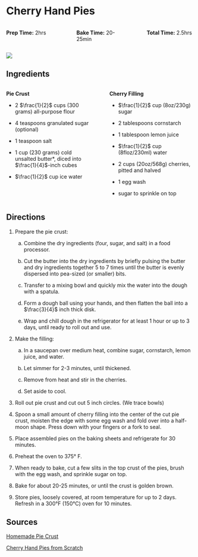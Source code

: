 # Cherry Hand Pies {.unnumbered}

::: columns
::: {.column width="30%"}
**Prep Time:** 2hrs
:::

::: {.column width="5%"}
:::

::: {.column width="30%"}
**Bake Time:** 20-25min
:::

::: {.column width="5%"}
:::

::: {.column width="30%"}
**Total Time:** 2.5hrs
:::
:::

![](img/chp.png)

## Ingredients 

::: columns
::: {.column width="48%"}

**Pie Crust**

* 2 $\frac{1}{2}$ cups (300 grams) all-purpose flour

* 4 teaspoons granulated sugar (optional)

* 1 teaspoon salt

* 1 cup (230 grams) cold unsalted butter*, diced into $\frac{1}{4}$-inch cubes

* $\frac{1}{2}$ cup ice water

:::

::: {.column width="2%"}
:::

::: {.column width="48%"}

**Cherry Filling**

* $\frac{1}{2}$ cup (8oz/230g) sugar

* 2 tablespoons cornstarch

* 1 tablespoon lemon juice

* $\frac{1}{2}$ cup (8floz/230ml) water

* 2 cups (20oz/568g) cherries, pitted and halved

* 1 egg wash

* sugar to sprinkle on top

:::
:::

## Directions

1.  Prepare the pie crust: 

    a. Combine the dry ingredients (four, sugar, and salt) in a food processor.
    
    b. Cut the butter into the dry ingredients by briefly pulsing the butter and dry ingredients together 5 to 7 times until the butter is evenly dispersed into pea-sized (or smaller) bits.
    
    c. Transfer to a mixing bowl and quickly mix the water into the dough with a spatula. 
    
    d. Form a dough ball using your hands, and then flatten the ball into a $\frac{3}{4}$ inch thick disk. 
    
    e. Wrap and chill dough in the refrigerator for at least 1 hour or up to 3 days, until ready to roll out and use. 

2. Make the filling: 

    a. In a saucepan over medium heat, combine sugar, cornstarch, lemon juice, and water.
    
    b. Let simmer for 2-3 minutes, until thickened.
    
    c. Remove from heat and stir in the cherries. 
    
    d. Set aside to cool.
  
3. Roll out pie crust and cut out 5 inch circles. (We trace bowls)

4. Spoon a small amount of cherry filling into the center of the cut pie crust, moisten the edge with some egg wash and fold over into a half-moon shape. Press down with your fingers or a fork to seal.

5. Place assembled pies on the baking sheets and refrigerate for 30 minutes.

6. Preheat the oven to 375&deg; F.

7. When ready to bake, cut a few slits in the top crust of the pies, brush with the egg wash, and sprinkle sugar on top.

8. Bake for about 20-25 minutes, or until the crust is golden brown.

9. Store pies, loosely covered, at room temperature for up to 2 days. Refresh in a 300°F (150°C) oven for 10 minutes.

## Sources

[Homemade Pie Crust](https://www.gimmesomeoven.com/how-to-make-a-pie-crust-recipe/)

[Cherry Hand Pies from Scratch](https://www.biggerbolderbaking.com/cherry-hand-pies/)


